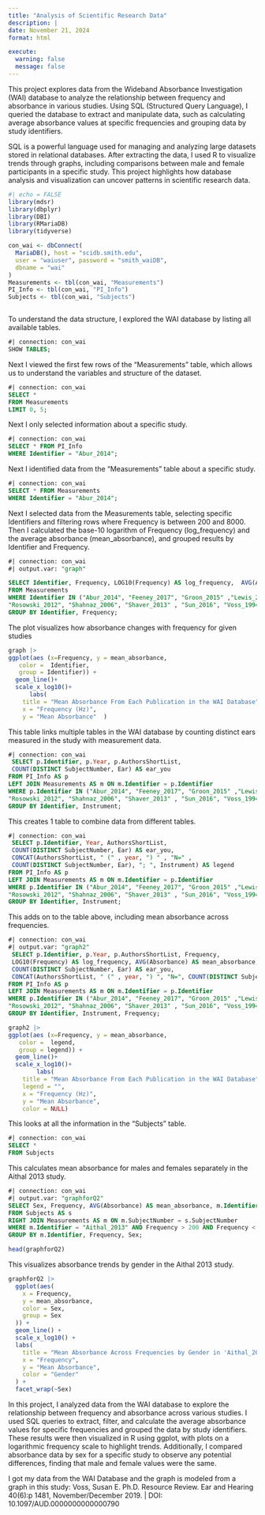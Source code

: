 ```yaml
---
title: "Analysis of Scientific Research Data"
description: |
date: November 21, 2024
format: html

execute:
  warning: false
  message: false
---
```


This project explores data from the Wideband Absorbance Investigation (WAI) database to analyze the relationship between frequency and absorbance in various studies. Using SQL (Structured Query Language), I queried the database to extract and manipulate data, such as calculating average absorbance values at specific frequencies and grouping data by study identifiers. 

SQL is a powerful language used for managing and analyzing large datasets stored in relational databases. After extracting the data, I used R to visualize trends through graphs, including comparisons between male and female participants in a specific study. This project highlights how database analysis and visualization can uncover patterns in scientific research data.


```r
#| echo = FALSE
library(mdsr)
library(dbplyr)
library(DBI)
library(RMariaDB)
library(tidyverse)
```

```r


con_wai <- dbConnect(
  MariaDB(), host = "scidb.smith.edu",
  user = "waiuser", password = "smith_waiDB", 
  dbname = "wai"
)
Measurements <- tbl(con_wai, "Measurements")
PI_Info <- tbl(con_wai, "PI_Info")
Subjects <- tbl(con_wai, "Subjects")



```

To understand the data structure, I explored the WAI database by listing all available tables. 

```sql
#| connection: con_wai
SHOW TABLES;
```

Next I viewed the first few rows of the "Measurements" table, which allows us to understand the variables and structure of the dataset. 

```sql
#| connection: con_wai
SELECT *
FROM Measurements
LIMIT 0, 5;
```

Next I only selected information about a specific study. 

```sql
#| connection: con_wai
SELECT * FROM PI_Info 
WHERE Identifier = "Abur_2014"; 
```

Next I identified data from the "Measurements" table about a specific study. 

```sql
#| connection: con_wai
SELECT * FROM Measurements 
WHERE Identifier = "Abur_2014"; 
```

Next I selected data from the Measurements table, selecting specific Identifiers and filtering rows where Frequency is between 200 and 8000. Then I calculated the base-10 logarithm of Frequency (log_frequency) and the average absorbance (mean_absorbance), and grouped results by Identifier and Frequency.

```sql
#| connection: con_wai
#| output.var: "graph"

SELECT Identifier, Frequency, LOG10(Frequency) AS log_frequency,  AVG(Absorbance) AS mean_absorbance 
FROM Measurements
WHERE Identifier IN ("Abur_2014", "Feeney_2017", "Groon_2015" ,"Lewis_2015", "Liu_2008"
"Rosowski_2012", "Shahnaz_2006", "Shaver_2013" , "Sun_2016", "Voss_1994", "Voss_2010", "Werner_2010" ) AND Frequency > 200 AND Frequency < 8000
GROUP BY Identifier, Frequency;  


```

The plot visualizes how absorbance changes with frequency for given studies
```r
graph |>
ggplot(aes (x=Frequency, y = mean_absorbance, 
   color =  Identifier,
   group = Identifier)) +
  geom_line()+
  scale_x_log10()+
      labs(
    title = "Mean Absorbance From Each Publication in the WAI Database",   
    x = "Frequency (Hz)",           
    y = "Mean Absorbance"  )

```

This table links multiple tables in the WAI database by counting distinct ears measured in the study with measurement data. 

```sql
#| connection: con_wai
 SELECT p.Identifier, p.Year, p.AuthorsShortList, 
 COUNT(DISTINCT SubjectNumber, Ear) AS ear_you 
FROM PI_Info AS p 
LEFT JOIN Measurements AS m ON m.Identifier = p.Identifier 
WHERE p.Identifier IN ("Abur_2014", "Feeney_2017", "Groon_2015" ,"Lewis_2015", "Liu_2008"
"Rosowski_2012", "Shahnaz_2006", "Shaver_2013" , "Sun_2016", "Voss_1994", "Voss_2010", "Werner_2010" ) AND Frequency > 200 AND Frequency < 8000
GROUP BY Identifier, Instrument;
```
This creates 1 table to combine data from different tables. 
```sql
#| connection: con_wai
 SELECT p.Identifier, Year, AuthorsShortList, 
 COUNT(DISTINCT SubjectNumber, Ear) AS ear_you,
 CONCAT(AuthorsShortList, " (" , year, ") " , "N=" , 
 COUNT(DISTINCT SubjectNumber, Ear), "; ", Instrument) AS legend 
FROM PI_Info AS p 
LEFT JOIN Measurements AS m ON m.Identifier = p.Identifier 
WHERE p.Identifier IN ("Abur_2014", "Feeney_2017", "Groon_2015" ,"Lewis_2015", "Liu_2008"
"Rosowski_2012", "Shahnaz_2006", "Shaver_2013" , "Sun_2016", "Voss_1994", "Voss_2010", "Werner_2010" ) AND Frequency > 200 AND Frequency < 8000
GROUP BY Identifier, Instrument;

```

This adds on to the table above, including mean absorbance across frequencies. 

```sql
#| connection: con_wai
#| output.var: "graph2"
 SELECT p.Identifier, p.Year, p.AuthorsShortList, Frequency,
 LOG10(Frequency) AS log_frequency, AVG(Absorbance) AS mean_absorbance,
 COUNT(DISTINCT SubjectNumber, Ear) AS ear_you,
 CONCAT(AuthorsShortList, " (" , year, ") ", "N=", COUNT(DISTINCT SubjectNumber, Ear), "; ", Instrument) AS legend
FROM PI_Info AS p 
LEFT JOIN Measurements AS m ON m.Identifier = p.Identifier 
WHERE p.Identifier IN ("Abur_2014", "Feeney_2017", "Groon_2015" ,"Lewis_2015", "Liu_2008"
"Rosowski_2012", "Shahnaz_2006", "Shaver_2013" , "Sun_2016", "Voss_1994", "Voss_2010", "Werner_2010" ) AND Frequency > 200 AND Frequency < 8000
GROUP BY Identifier, Instrument, Frequency;
```

```r
graph2 |>
ggplot(aes (x=Frequency, y = mean_absorbance, 
   color =  legend,
   group = legend)) +
  geom_line()+
  scale_x_log10()+
        labs(
    title = "Mean Absorbance From Each Publication in the WAI Database",
    legend = "",
    x = "Frequency (Hz)",           
    y = "Mean Absorbance",
    color = NULL)


```

This looks at all the information in the "Subjects" table. 

```sql
#| connection: con_wai
SELECT * 
FROM Subjects

```

This calculates mean absorbance for males and females separately in the Aithal 2013 study. 
```sql
#| connection: con_wai
#| output.var: "graphforQ2"
SELECT Sex, Frequency, AVG(Absorbance) AS mean_absorbance, m.Identifier 
FROM Subjects AS s 
RIGHT JOIN Measurements AS m ON m.SubjectNumber = s.SubjectNumber
WHERE m.Identifier = "Aithal_2013" AND Frequency > 200 AND Frequency < 8000
GROUP BY m.Identifier, Frequency, Sex;

```

```r
head(graphforQ2)
```
This visualizes absorbance trends by gender in the Aithal 2013 study. 

```r
graphforQ2 |>
  ggplot(aes(
    x = Frequency,
    y = mean_absorbance,
    color = Sex,
    group = Sex
  )) +
  geom_line() +
  scale_x_log10() +
  labs(
    title = "Mean Absorbance Across Frequencies by Gender in 'Aithal_2013' Study", 
    x = "Frequency",
    y = "Mean Absorbance", 
    color = "Gender"  
  ) +
  facet_wrap(~Sex)  
```

In this project, I analyzed data from the WAI database to explore the relationship between frequency and absorbance across various studies. I used SQL queries to extract, filter, and calculate the average absorbance values for specific frequencies and grouped the data by study identifiers. These results were then visualized in R using ggplot, with plots on a logarithmic frequency scale to highlight trends. Additionally, I compared absorbance data by sex for a specific study to observe any potential differences, finding that male and female values were the same.

I got my data from the WAI Database and the graph is modeled from a graph in this study: Voss, Susan E. Ph.D. Resource Review. Ear and Hearing 40(6):p 1481, November/December 2019. | DOI: 10.1097/AUD.0000000000000790 
